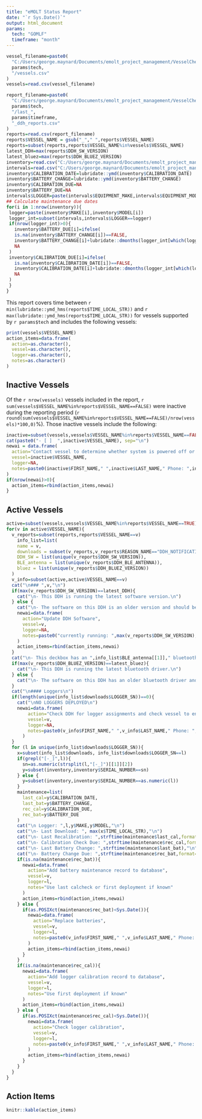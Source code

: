 ```yaml
---
title: "eMOLT Status Report"
date: "`r Sys.Date()`"
output: html_document
params:
  tech: "GOMLF"
  timeframe: "month"
---
```


```r
vessel_filename=paste0(
  "C:/Users/george.maynard/Documents/emolt_project_management/VesselCheckIns/",
  params$tech,
  "/vessels.csv"
)
vessels=read.csv(vessel_filename)
```

```r
report_filename=paste0(
  "C:/Users/george.maynard/Documents/emolt_project_management/VesselCheckIns/",
  params$tech,
  "/last_",
  params$timeframe,
  "_ddh_reports.csv"
)
reports=read.csv(report_filename)
reports$VESSEL_NAME = gsub("_"," ",reports$VESSEL_NAME)
reports=subset(reports,reports$VESSEL_NAME%in%vessels$VESSEL_NAME)
latest_DDH=max(reports$DDH_SW_VERSION)
latest_bluez=max(reports$DDH_BLUEZ_VERSION)
inventory=read.csv("C:/Users/george.maynard/Documents/emolt_project_management/VesselCheckIns/maintenance_inventory.csv")
intervals=read.csv("C:/Users/george.maynard/Documents/emolt_project_management/VesselCheckIns/maintenance_intervals.csv")
inventory$CALIBRATION_DATE=lubridate::ymd(inventory$CALIBRATION_DATE)
inventory$BATTERY_CHANGE=lubridate::ymd(inventory$BATTERY_CHANGE)
inventory$CALIBRATION_DUE=NA
inventory$BATTERY_DUE=NA
intervals$LOGGER=paste(intervals$EQUIPMENT_MAKE,intervals$EQUIPMENT_MODEL)
## Calculate maintenance due dates
for(i in 1:nrow(inventory)){
 logger=paste(inventory$MAKE[i],inventory$MODEL[i])
 logger_int=subset(intervals,intervals$LOGGER==logger)
 if(nrow(logger_int)>0){
   inventory$BATTERY_DUE[i]=ifelse(
   is.na(inventory$BATTERY_CHANGE[i])==FALSE,
   inventory$BATTERY_CHANGE[i]+lubridate::dmonths(logger_int[which(logger_int$EQUIPMENT_MAINTENANCE_EVENT=="Battery Replaced"),"EQUIPMENT_MAINTENANCE_INTERVAL_MONTHS"]),
   NA
 )
 inventory$CALIBRATION_DUE[i]=ifelse(
   is.na(inventory$CALIBRATION_DATE[i])==FALSE,
   inventory$CALIBRATION_DATE[i]+lubridate::dmonths(logger_int[which(logger_int$EQUIPMENT_MAINTENANCE_EVENT%in%c("Calibration Check","Factory Calibration")),"EQUIPMENT_MAINTENANCE_INTERVAL_MONTHS"]),
   NA
 )
 }
}
```

This report covers time between `r min(lubridate::ymd_hms(reports$TIME_LOCAL_STR))` and `r max(lubridate::ymd_hms(reports$TIME_LOCAL_STR))` for vessels supported by `r params$tech` and includes the following vessels: 

```r
print(vessels$VESSEL_NAME)
action_items=data.frame(
  action=as.character(),
  vessel=as.character(),
  logger=as.character(),
  notes=as.character()
)
```

## Inactive Vessels

Of the `r nrow(vessels)` vessels included in the report, `r sum(vessels$VESSEL_NAME%in%reports$VESSEL_NAME==FALSE)` were inactive during the reporting period (`r round(sum(vessels$VESSEL_NAME%in%reports$VESSEL_NAME==FALSE)/nrow(vessels)*100,0)`%). Those inactive vessels include the following:

```r
inactive=subset(vessels,vessels$VESSEL_NAME%in%reports$VESSEL_NAME==FALSE)
cat(paste0("- [ ]  ",inactive$VESSEL_NAME), sep="\n")
newai = data.frame(
  action="Contact vessel to determine whether system is powered off or vessel is not fishing",
  vessel=inactive$VESSEL_NAME,
  logger=NA,
  notes=paste0(inactive$FIRST_NAME," ",inactive$LAST_NAME," Phone: ",inactive$PHONE," email: ",inactive$EMAIL)
)
if(nrow(newai)>0){
  action_items=rbind(action_items,newai)  
}
```

## Active Vessels

```r
active=subset(vessels,vessels$VESSEL_NAME%in%reports$VESSEL_NAME==TRUE)
for(v in active$VESSEL_NAME){
  v_reports=subset(reports,reports$VESSEL_NAME==v)
    info_list=list(
    name = v,
    downloads = subset(v_reports,v_reports$REASON_NAME=="DDH_NOTIFICATION_OK_LOGGER_DL"),
    DDH_SW = list(unique(v_reports$DDH_SW_VERSION)),
    BLE_antenna = list(unique(v_reports$DDH_BLE_ANTENNA)),
    bluez = list(unique(v_reports$DDH_BLUEZ_VERSION))
  )
  v_info=subset(active,active$VESSEL_NAME==v)
  cat("\n### ",v,"\n")
  if(max(v_reports$DDH_SW_VERSION)==latest_DDH){
    cat("\n- This DDH is running the latest software version.\n")
  } else {
    cat("\n- The software on this DDH is an older version and should be updated.\n")
    newai=data.frame(
      action="Update DDH Software",
      vessel=v,
      logger=NA,
      notes=paste0("currently running: ",max(v_reports$DDH_SW_VERSION)," newest: ", latest_DDH)
    )
    action_items=rbind(action_items,newai)
  }
  cat("\n- This deckbox has an ",info_list$BLE_antenna[[1]]," bluetooth antenna.\n")
  if(max(v_reports$DDH_BLUEZ_VERSION)==latest_bluez){
    cat("\n- This DDH is running the latest bluetooth driver.\n")
  } else {
    cat("\n- The software on this DDH has an older bluetooth driver and should be updated.\n")
  }
  cat("\n#### Loggers\n")
  if(length(unique(info_list$downloads$LOGGER_SN))==0){
    cat("\nNO LOGGERS DEPLOYED\n")
    newai=data.frame(
        action="Check DDH for logger assignments and check vessel to ensure logger is present",
        vessel=v,
        logger=NA,
        notes=paste0(v_info$FIRST_NAME," ",v_info$LAST_NAME," Phone: ",v_info$PHONE," email: ",v_info$EMAIL)
      )
  }
  for (l in unique(info_list$downloads$LOGGER_SN)){
    x=subset(info_list$downloads, info_list$downloads$LOGGER_SN==l)
    if(grepl("[-_]",l)){
      sn=as.numeric(strsplit(l,"[-_]")[[1]][2])
      y=subset(inventory,inventory$SERIAL_NUMBER==sn)
    } else {
      y=subset(inventory,inventory$SERIAL_NUMBER==as.numeric(l))
    }
    maintenance=list(
      last_cal=y$CALIBRATION_DATE,
      last_bat=y$BATTERY_CHANGE,
      rec_cal=y$CALIBRATION_DUE,
      rec_bat=y$BATTERY_DUE
    )
    cat("\n Logger: ",l,y$MAKE,y$MODEL,"\n")
    cat("\n- Last Download: ", max(x$TIME_LOCAL_STR),"\n")
    cat("\n- Last Recalibration: ",strftime(maintenance$last_cal,format="%Y-%m-%d"),"\n")
    cat("\n- Calibration Check Due: ",strftime(maintenance$rec_cal,format="%Y-%m-%d"),"\n")
    cat("\n- Last Battery Change: ",strftime(maintenance$last_bat),"\n")
    cat("\n- Battery Change Due: ",strftime(maintenance$rec_bat,format="%Y-%m-%d"),"\n")
    if(is.na(maintenance$rec_bat)){
      newai=data.frame(
        action="Add battery maintenance record to database",
        vessel=v,
        logger=l,
        notes="Use last calcheck or first deployment if known"
      )
      action_items=rbind(action_items,newai)
    } else {
      if(as.POSIXct(maintenance$rec_bat)<Sys.Date()){
        newai=data.frame(
          action="Replace batteries",
          vessel=v,
          logger=l,
          notes=paste0(v_info$FIRST_NAME," ",v_info$LAST_NAME," Phone: ",v_info$PHONE," email: ",v_info$EMAIL)
        )
        action_items=rbind(action_items,newai)
      }
    }
    if(is.na(maintenance$rec_cal)){
      newai=data.frame(
        action="Add logger calibration record to database",
        vessel=v,
        logger=l,
        notes="Use first deployment if known"
      )
      action_items=rbind(action_items,newai)
    } else {
      if(as.POSIXct(maintenance$rec_cal)<Sys.Date()){
        newai=data.frame(
          action="Check logger calibration",
          vessel=v,
          logger=l,
          notes=paste0(v_info$FIRST_NAME," ",v_info$LAST_NAME," Phone: ",v_info$PHONE," email: ",v_info$EMAIL)
        )
        action_items=rbind(action_items,newai)
      }
    }
  }
}
```

## Action Items
```r
knitr::kable(action_items)
```
